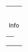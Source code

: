 <table class="info_box">
<tr>
<th class="heading" colspan="2">{{{_label_schema|Item}}}</th>
</tr>
<tr>
<td class="subheading" colspan="2">Info</td>
</tr><!--
    <tr>
    <td><div class="QrCodeGenerator" colspan="2" data-config='{"text": "{{fullurl:{{FULLPAGENAME}}}}", "heading": "{{#ask:[[{{FULLPAGENAME}}]]|?HasName=|mainlabel=-}}", "caption": "Type: {{#ask:[[{{FULLPAGENAME}}]]|?HasType.HasName=|mainlabel=-}}", "image": true, "print": true, "print_unit": "mm", "print_format": [29,42], "print_margin": [3,3,3,3], "print_scale": 0.115}' style="height: 250px; width: 200px;"></div>
    <br>
    </td>
    </tr>
--><tr>
<th>{{{_label_type|Type(s)/Category(s)}}}</th>
<td>{{{type|}}}</td>
</tr>
</table>